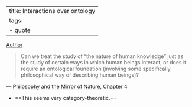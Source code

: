 
---
title: Interactions over ontology
tags:
 - quote
---

[Author](/docs/phil/people/Richard Rorty.html)

> Can we treat the study of "the nature of human knowledge" just as the study of certain ways in which human beings interact, or does it require an ontological foundation (involving some specifically philosophical way of describing human beings)?

 — [Philosophy and the Mirror of Nature](/docs/phil/works/Philosophy and the Mirror of Nature.html), Chapter 4

- ==This seems very category-theoretic.==